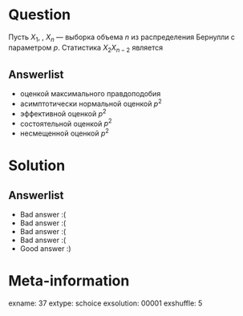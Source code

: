 Question
========
Пусть $X_1$, \ldots, $X_n$ — выборка объема $n$ из распределения Бернулли с параметром $p$. Статистика $X_2 X_{n-2}$ является


Answerlist
----------
*  оценкой максимального правдоподобия
*  асимптотически нормальной оценкой $p^2$
*  эффективной оценкой $p^2$
*  состоятельной оценкой $p^2$
*  несмещенной оценкой $p^2$

Solution
========

Answerlist
----------
*  Bad answer :(
*  Bad answer :(
*  Bad answer :(
*  Bad answer :(
*  Good answer :)

Meta-information
================
exname: 37
extype: schoice
exsolution: 00001
exshuffle: 5
